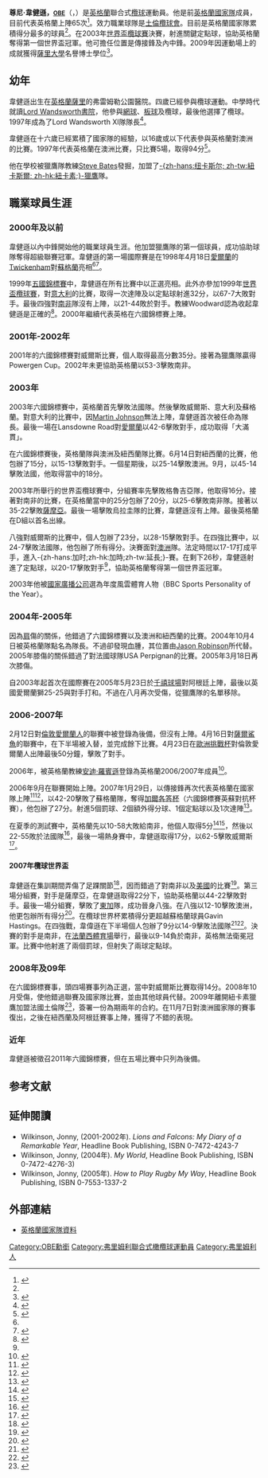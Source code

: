 {{noteTA
|T=zh-hans:强尼·威尔金森;zh-hk:尊尼·韋健遜;zh-tw:強尼·偉基臣;
|dt=中国大陆：强尼·威尔金森；台灣：強尼·偉基臣；香港：尊尼·韋健遜
|1=zh-hans:威尔金森;zh-hk:韋健遜;zh-tw:偉基臣;
|d1=中国大陆：威尔金森；台灣：偉基臣；香港：韋健遜
|2=zh-hans:强尼;zh-hk:尊尼;zh-tw:強尼;
|d2=中国大陆：强尼；台灣：強尼；香港：尊尼
|3=zh-hans:橄榄球;zh-hk:欖球;zh-tw:橄欖球;
|d3=中国大陆：橄榄球；台灣：橄欖球；香港：欖球
}}
{{Infobox Biography
| subject_name   = 尊尼·韋健遜 
| image_name     = Jonny Wilkinson 2007.jpg|frame|right
| image_size     = 134px
| image_caption  = 尊尼·韋健遜在2007年2月參與英格蘭隊訓練 
| date_of_birth  = 1979年5月25日
| place_of_birth = [[英國|英國]][[薩里|薩里]]弗雷姆勒公園醫院
| date_of_death  = 
| place_of_death =
| occupation     = 英格蘭聯合式[[欖球|欖球]]運動員
}}
'''尊尼·韋健遜，<span style="font-size:smaller;">[[OBE|OBE]]</span>'''（{{lang|en|Jonathan Peter Wilkinson}}，{{bd|1979年|5月25日|catIdx=Wilkinson, Jonny}}）是[[英格蘭|英格蘭]]聯合式[[欖球|欖球]]運動員。他是前[[英格蘭欖球代表隊|英格蘭國家隊]]成員，目前代表英格蘭上陣65次<ref name="WilkinsonProfile">{{cite web
 |url         = http://www.england-rugby.com/englandrugby/index.cfm?fuseaction=News.News_Detail&storyid=4198
 |title       = Jonny Wilkinson OBE EnglandProfile
 |publisher   = england-rugby.com
 |accessdate  = 2007-03-12
 |date        = 2007-02-27
 |deadurl     = yes
 |archiveurl  = https://web.archive.org/web/20090124235341/http://www.england-rugby.com/englandrugby/index.cfm?fuseaction=News.News_Detail&storyid=4198
 |archivedate = 2009-01-24
}}</ref>。效力職業球隊是[[土倫欖球會|土倫欖球會]]。目前是英格蘭國家隊累積得分最多的球員<ref name="WilkinsonProfile"/>。在2003年[[世界盃欖球賽|世界盃欖球賽]]決賽，射進關鍵定點球，協助英格蘭奪得第一個世界盃冠軍。他可擔任位置是傳接鋒及內中鋒。2009年因運動場上的成就獲得[[薩里大學|薩里大學]]名譽博士學位<ref name="Honorary Doctorate for Wilkinson">{{cite web|work=surrey.ac.uk|url=http://www2.surrey.ac.uk/mediacentre/press/2009/3840_university_of_surrey_awards_honorary_doctorate_to_jonny_wilkinson.htm|title=University of Surrey awards honorary doctorate to Jonny Wilkinson|accessdate=4 June 2009|deadurl=yes|archiveurl=https://web.archive.org/web/20090410185805/http://www2.surrey.ac.uk/mediacentre/press/2009/3840_university_of_surrey_awards_honorary_doctorate_to_jonny_wilkinson.htm|archivedate=2009年4月10日}}</ref>。

== 幼年 ==
韋健遜出生在[[英格蘭|英格蘭]][[薩里|薩里]]的弗雷姆勒公園醫院。四歲已經參與欖球運動。中學時代就讀[[Lord_Wandsworth書院|Lord Wandsworth書院]]，他參與[[網球|網球]]、[[板球|板球]]及欖球，最後他選擇了欖球。1997年成為了Lord Wandsworth XI隊隊長<ref name="biochanel">{{cite web | work=thebiographychannel.co.uk | title=Jonny Peter Wilkinson Biography | url=http://www.thebiographychannel.co.uk/biography_story/679:470/1/Jonny_Peter_Wilkinson.htm | accessdate=17 May 2006 | deadurl=yes | archiveurl=https://web.archive.org/web/20070928001857/http://www.thebiographychannel.co.uk/biography_story/679:470/1/Jonny_Peter_Wilkinson.htm | archivedate=2007年9月28日 }}</ref>。

韋健遜在十六歲已經累積了國家隊的經驗，以16歲或以下代表參與英格蘭對澳洲的比賽。1997年代表英格蘭在澳洲比賽，只比賽5場，取得94分<ref name="adidas">{{cite web | work=adidas.com | title=Jonny Wilkinson | url=http://www.adidas.com/athlete/jonny_wilkinson.asp | accessdate=17 May 2006 | deadurl=yes | archiveurl=https://web.archive.org/web/20060426163533/http://www.adidas.com/athlete/jonny_wilkinson.asp | archivedate=2006年4月26日 }}</ref>。

他在學校被獵鷹隊教練[[Steve_Bates|Steve Bates]]發掘，加盟了[[紐卡素獵鷹|-{zh-hans:纽卡斯尔; zh-tw:紐卡斯爾; zh-hk:紐卡素;}-獵鷹]]隊。

== 職業球員生涯 ==
=== 2000年及以前 ===
韋健遜以內中鋒開始他的職業球員生涯。他加盟獵鷹隊的第一個球員，成功協助球隊奪得超級聯賽冠軍。韋健遜的第一場國際賽是在1998年4月18日[[愛爾蘭|愛爾蘭]]的[[Twickenham|Twickenham]]對[[蘇格蘭欖球代表隊|蘇格蘭]]亮相<ref name="adidas"/><ref name="facons">{{cite web | work=newcastle-falcons.co.uk | title=Jonny Wilkinson | url=http://www.homemadefuckvideos.com | accessdate=17 May 2006 | archive-date=2020-05-09 | archive-url=https://web.archive.org/web/20200509055341/http://homemadefuckvideos.com/ | dead-url=no }}</ref>。

1999年[[六國錦標賽|五國錦標賽]]中，韋健遜在所有比賽中以正選亮相。此外亦參加1999年[[世界盃欖球賽|世界盃欖球賽]]，對[[意大利欖球國家隊|意大利]]的比賽，取得一次達陣及以定點球射進32分，以67-7大敗對手。最後四強對[[南非欖球國家隊|南非]]隊沒有上陣，以21-44敗於對手。教練Woodward認為收起韋健遜是正確的<ref name="Woodward selection">{{cite web | work=www.guardian.co.uk | title=Grayson thrust into crunch position | url=http://www.guardian.co.uk/rugbycup/Story/0,,202412,00.html | accessdate=20 May 2007 | archive-date=2011-07-14 | archive-url=https://web.archive.org/web/20110714092208/http://www.guardian.co.uk/rugbycup/Story/0,,202412,00.html | dead-url=no }}</ref>。2000年繼續代表英格在六國錦標賽上陣。

=== 2001年-2002年 ===
2001年的六國錦標賽對威爾斯比賽，個人取得最高分數35分。接著為獵鷹隊贏得Powergen Cup。2002年未更協助英格蘭以53-3擊敗南非。

=== 2003年 ===
2003年六國錦標賽中，英格蘭首先擊敗法國隊。然後擊敗威爾斯、意大利及蘇格蘭。對意大利的比賽中，因[[Martin_Johnson|Martin Johnson]]無法上陣，韋健遜首次被任命為隊長。最後一場在Lansdowne Road對[[愛爾蘭欖球代表隊|愛爾蘭]]以42-6擊敗對手，成功取得「大滿貫」。

在六國錦標賽後，英格蘭隊與澳洲及紐西蘭隊比賽。6月14日對紐西蘭的比賽，他包辦了15分，以15-13擊敗對手。一個星期後，以25-14擊敗澳洲。9月，以45-14擊敗法國，他取得當中的18分。

2003年所舉行的世界盃欖球賽中，分組賽率先擊敗格魯吉亞隊，他取得16分。接著對南非的比賽，在英格蘭當中的25分包辦了20分，以25-6擊敗南非隊。接著以35-22擊敗[[薩摩亞欖球國家隊|薩摩亞]]。最後一場擊敗烏拉圭隊的比賽，韋健遜沒有上陣。最後英格蘭在D組以首名出線。

八強對威爾斯的比賽中，個人包辦了23分，以28-15擊敗對手。在四強比賽中，以24-7擊敗法國隊，他包辦了所有得分。決賽面對[[澳洲欖球國家隊|澳洲]]隊。法定時間以17-17打成平手，進入-{zh-hans:加时;zh-hk:加時;zh-tw:延長;}-賽。在剩下26秒，韋健遜射進了定點球，以20-17擊敗對手<ref name="adidas"/>，協助英格蘭奪得第一個世界盃冠軍。

2003年他被[[國家廣播公司|國家廣播公司]]選為年度風雲體育人物（BBC Sports Personality of the Year）。

=== 2004年-2005年 ===
因為[[肩|肩]]傷的關係，他錯過了六國錦標賽以及澳洲和紐西蘭的比賽。2004年10月4日被英格蘭隊點名為隊長。不過卻發現血腫，其位置由[[Jason_Robinson|Jason Robinson]]所代替。2005年膝傷的關係錯過了對法國球隊USA Perpignan的比賽。2005年3月18日再次膝傷。

自2003年起首次在國際賽在2005年5月23日於[[千禧球場|千禧球場]]對阿根廷上陣，最後以英國愛爾蘭獅25-25與對手打和。不過在八月再次受傷，從獵鷹隊的名單移除。

=== 2006-2007年 ===
2月12日對[[倫敦愛爾蘭人|倫敦愛爾蘭人]]的聯賽中被登錄為後備，但沒有上陣。4月16日對[[薩爾鯊魚|薩爾鯊魚]]的聯賽中，在下半場被入替，並完成餘下比賽。4月23日在[[歐洲挑戰杯|歐洲挑戰杯]]對倫敦愛爾蘭人出陣最後50分鐘，擊敗了對手。

2006年，被英格蘭教練[[安迪·羅賓遜|安迪·羅賓遜]]登錄為英格蘭2006/2007年成員<ref name="elite">{{cite web | work=planet-rugby.com | title=Wilko and Farrell back in the mix | url=http://planet-rugby.com/News/story_52787.shtml | accessdate=1 August 2006 }}{{dead link|date=2017年12月 |bot=InternetArchiveBot |fix-attempted=yes }}</ref>。

2006年9月在聯賽開始上陣。2007年1月29日，以傳接鋒再次代表英格蘭在國家隊上陣<ref name=impressiveReturn>{{Cite web |url=http://www.telegraph.co.uk/sport/main.jhtml?xml=/sport/2007/02/04/srieua04.xml |title=Perfect script unfolds for comeback king |publisher=telegraph.co.uk |accessdate=February 3, 2007 |date=February 3, 2007 |archive-date=2007-11-13 |archive-url=https://web.archive.org/web/20071113053708/http://www.telegraph.co.uk/sport/main.jhtml?xml=%2Fsport%2F2007%2F02%2F04%2Fsrieua04.xml |dead-url=yes }}</ref><ref name=impressiveReturn2>{{Cite web |url=http://www.telegraph.co.uk/sport/main.jhtml?xml=/sport/2007/02/04/srfron04.xml |title=Wilkinson makes dream return |publisher=telegraph.co.uk |accessdate=February 4, 2007 |date=February 4, 2007 |archive-date=2007-11-13 |archive-url=https://web.archive.org/web/20071113040331/http://www.telegraph.co.uk/sport/main.jhtml?xml=%2Fsport%2F2007%2F02%2F04%2Fsrfron04.xml |dead-url=yes }}</ref>，以42-20擊敗了蘇格蘭隊，奪得[[加爾各答杯|加爾各答杯]]（六國錦標賽英蘇對抗杯賽），他包辦了27分。射進5個罰球、2個額外得分球、1個定點球以及1次達陣<ref name=Scotlandtry>{{Cite web |url=http://news.bbc.co.uk/sport2/hi/rugby_union/6328343.stm |title=Hadden fumes over 'farcical' try |publisher=news.bbc.co.uk |accessdate=February 3, 2007 |date=February 3, 2007 |archive-date=2020-08-14 |archive-url=https://web.archive.org/web/20200814114014/http://news.bbc.co.uk/sport2/hi/rugby_union/6328343.stm |dead-url=no }}</ref>。

在夏季的測試賽中，英格蘭先以10-58大敗給南非，他個人取得5分<ref name="SA2007squad">{{cite web | work=bbc.co.uk | title=Robinson to captain England squad | url=http://news.bbc.co.uk/sport2/hi/rugby_union/6609135.stm | accessdate=May 1, 2007 | date=May 1, 2007 | archive-date=2007-10-10 | archive-url=https://web.archive.org/web/20071010132714/http://news.bbc.co.uk/sport1/hi/rugby_union/6609135.stm | dead-url=no }}</ref><ref name="SA2007test1">{{cite web | work=bbc.co.uk | title=South Africa 58-10 England | url=http://news.bbc.co.uk/sport2/hi/rugby_union/english/6690715.stm | accessdate=May 26, 2007 | date=May 26, 2007 | archive-date=2019-10-09 | archive-url=https://web.archive.org/web/20191009110741/http://news.bbc.co.uk/sport2/hi/rugby_union/english/6690715.stm | dead-url=no }}</ref>，然後以22-55敗於法國隊<ref name="SA2007test2">{{cite web | work=telegraph.co.uk | title=Plucky England cling to positives amid debris | url=http://www.telegraph.co.uk/sport/main.jhtml?xml=/sport/2007/06/04/srsa04.xml | accessdate=June 4, 2007 | date=2007年6月4日 | archive-date=2007年8月24日 | archive-url=https://web.archive.org/web/20070824045828/http://www.telegraph.co.uk/sport/main.jhtml?xml=%2Fsport%2F2007%2F06%2F04%2Fsrsa04.xml | dead-url=yes }}</ref>，最後一場熱身賽中，韋健遜取得17分，以62-5擊敗威爾斯<ref name="RWC2007Warmup1">{{cite web | work=bbc.co.uk | title=England 62-5 Wales | url=http://news.bbc.co.uk/sport2/hi/rugby_union/6931512.stm | accessdate=August 4, 2007 | date=August 4, 2007 | archive-date=2019-08-17 | archive-url=https://web.archive.org/web/20190817162336/http://news.bbc.co.uk/sport2/hi/rugby_union/6931512.stm | dead-url=no }}</ref>。

==== 2007年欖球世界盃 ====
韋健遜在集訓期間弄傷了足踝關節<ref name="RWC2007Injury1">{{cite web | work=bbc.co.uk | title=Wilkinson hopeful of quick return | url=http://news.bbc.co.uk/sport2/hi/rugby_union/english/6979533.stm | accessdate=September 6, 2007 | date=2007年9月6日 | archive-date=2021年1月9日 | archive-url=https://web.archive.org/web/20210109140849/http://news.bbc.co.uk/sport2/hi/rugby_union/english/6979533.stm | dead-url=no }}</ref>，因而錯過了對南非以及[[美國欖球國家隊|美國]]的比賽<ref name="RWC2007Injury2">{{cite web | work=bbc.co.uk | title=England face crisis at fly-half | url=http://news.bbc.co.uk/sport2/hi/rugby_union/english/6988595.stm | accessdate=September 11, 2007 | date=2007年9月11日 | archive-date=2021年1月7日 | archive-url=https://web.archive.org/web/20210107193757/http://news.bbc.co.uk/sport2/hi/rugby_union/english/6988595.stm | dead-url=no }}</ref>。第三場分組賽，對手是薩摩亞，在韋健遜取得22分下，協助英格蘭以44-22擊敗對手。最後一場分組賽，擊敗了[[東加欖球國家隊|東加]]隊，成功晉身八強。在八強以12-10擊敗澳洲，他更包辦所有得分<ref name="RWC2007QtrFinal">{{cite web | work=news.bbc.co.uk | title=England v Australia as it happened | url=http://news.bbc.co.uk/sport1/hi/rugby_union/7030305.stm | accessdate=October 6, 2007 | date=2007年10月15日 | archive-date=2009年3月2日 | archive-url=https://web.archive.org/web/20090302182143/http://news.bbc.co.uk/sport1/hi/rugby_union/7030305.stm | dead-url=no }}</ref>。在欖球世界杯累積得分更超越蘇格蘭球員Gavin Hastings。在四強戰，韋偉遜在下半場個人包辦了9分以14-9擊敗法國隊<ref name="RWC2007SemiFinal1">{{cite web | work=news.bbc.co.uk | title=England defy odds for World Cup final fling | url=http://news.bbc.co.uk/sport1/hi/rugby_union/english/7041317.stm | accessdate=October 13, 2007 | date=2007年10月13日 | archive-date=2012年1月25日 | archive-url=https://web.archive.org/web/20120125201231/http://news.bbc.co.uk/sport1/hi/rugby_union/english/7041317.stm | dead-url=no }}</ref><ref name="RWC2007SemiFinal2">{{cite web | work=www.telegraph.co.uk | title=England v France | url=http://www.telegraph.co.uk/sport/main.jhtml?xml=/sport/2007/10/15/srmick115.xml | accessdate=October 15, 2007 | date=2007年10月15日 | archive-date=2008年6月20日 | archive-url=https://web.archive.org/web/20080620051559/http://www.telegraph.co.uk/sport/main.jhtml?xml=%2Fsport%2F2007%2F10%2F15%2Fsrmick115.xml | dead-url=yes }}</ref>。決賽的對手是南非，在[[法蘭西體育場|法蘭西體育場]]舉行，最後以9-14負於南非，英格無法衛冕冠軍。比賽中他射進了兩個罰球，但射失了兩球定點球。

=== 2008年及09年 ===
在六國錦標賽事，頭四場賽事列為正選，當中對威爾斯比賽取得14分。2008年10月受傷，使他錯過聯賽及國家隊比賽，並由其他球員代替。2009年離開紐卡素獵鷹加盟法國土倫隊<ref name="2009JoinToulonConfirmed">{{cite news |work=BBC News |title=Falcons boss backs Wilkinson move |url=http://news.bbc.co.uk/sport2/hi/rugby_union/my_club/newcastle/8059484.stm |accessdate=20 May 2009 |date=20 May 2009 |location=London |archive-date=2019-08-16 |archive-url=https://web.archive.org/web/20190816125334/http://news.bbc.co.uk/sport2/hi/rugby_union/my_club/newcastle/8059484.stm |dead-url=no }}</ref>，簽署一份為期兩年的合約。在11月7日對澳洲國家隊的賽事復出，之後在紐西蘭及阿根廷賽事上陣，獲得了不錯的表現。

=== 近年 ===
韋健遜被徵召2011年六國錦標賽，但在五場比賽中只列為後備。

== 参考文献 ==
<div class="references-small">
<references />
</div>

== 延伸閱讀 ==
* Wilkinson, Jonny, (2001-2002年). ''Lions and Falcons: My Diary of a Remarkable Year'', Headline Book Publishing, ISBN 0-7472-4243-7
* Wilkinson, Jonny, (2004年). ''My World'', Headline Book Publishing, ISBN 0-7472-4276-3)
* Wilkinson, Jonny, (2005年). ''How to Play Rugby My Way'', Headline Book Publishing, ISBN 0-7553-1337-2

== 外部連結 ==
* [https://web.archive.org/web/20090124235341/http://www.england-rugby.com/englandrugby/index.cfm?fuseaction=News.News_Detail&storyid=4198 英格蘭國家隊資料]

{{Authority control}}

{{BBC年度體壇風雲人物}}

{{DEFAULTSORT:Wilkinson, Jonn}}
[[Category:OBE勳銜|Category:OBE勳銜]]
[[Category:弗里姆利聯合式橄欖球運動員|Category:弗里姆利聯合式橄欖球運動員]]
[[Category:弗里姆利人|Category:弗里姆利人]]